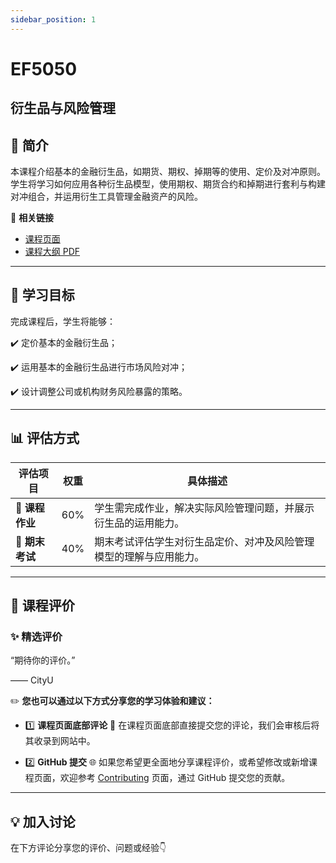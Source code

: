 ```yaml
---
sidebar_position: 1
---
```


# EF5050
## 衍生品与风险管理

## **📘 简介**
本课程介绍基本的金融衍生品，如期货、期权、掉期等的使用、定价及对冲原则。学生将学习如何应用各种衍生品模型，使用期权、期货合约和掉期进行套利与构建对冲组合，并运用衍生工具管理金融资产的风险。

🔗 **相关链接**
- [课程页面](https://www.cityu.edu.hk/catalogue/pg/202425/course/EF5050.htm)
- [课程大纲 PDF](https://www.cityu.edu.hk/catalogue/pg/202425/course/EF5050.pdf)

---

## **🎯 学习目标**

完成课程后，学生将能够：

✔️ 定价基本的金融衍生品；

✔️ 运用基本的金融衍生品进行市场风险对冲；

✔️ 设计调整公司或机构财务风险暴露的策略。

---

## **📊 评估方式**

| **评估项目**          | **权重** | **具体描述**                                                                                       |
|----------------------|---------|---------------------------------------------------------------------------------------------------|
| **📄 课程作业**       | 60%     | 学生需完成作业，解决实际风险管理问题，并展示衍生品的运用能力。                                   |
| **📝 期末考试**       | 40%     | 期末考试评估学生对衍生品定价、对冲及风险管理模型的理解与应用能力。                                |

---

## **💬 课程评价**

### ✨ **精选评价**
<div className={commentStyles.commentBox}>
    <p className={commentStyles.commentText}>
        “期待你的评价。”
    </p>
    <p className={commentStyles.commentAuthor}>—— CityU</p>
</div>

✏️ **您也可以通过以下方式分享您的学习体验和建议：**

- 1️⃣ **课程页面底部评论**
💬 在课程页面底部直接提交您的评论，我们会审核后将其收录到网站中。

- 2️⃣ **GitHub 提交**
🌐 如果您希望更全面地分享课程评价，或希望修改或新增课程页面，欢迎参考 [Contributing](/contributing) 页面，通过 GitHub 提交您的贡献。



---

## **💡 加入讨论**

在下方评论分享您的评价、问题或经验👇
<Utterances />
